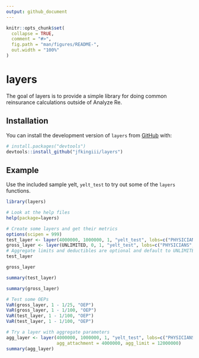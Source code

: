 ```yaml
---
output: github_document
---
```


<!-- README.md is generated from README.Rmd. Please edit that file -->

```r
knitr::opts_chunk$set(
  collapse = TRUE,
  comment = "#>",
  fig.path = "man/figures/README-",
  out.width = "100%"
)
```

# layers

<!-- badges: start -->
<!-- badges: end -->

The goal of layers is to provide a simple library for doing common reinsurance calculations outside of Analyze Re.

## Installation

You can install the development version of `layers` from [GitHub](https://github.com/) with:

``` r
# install.packages("devtools")
devtools::install_github("jfkingiii/layers")
```
## Example

Use the included sample yelt, `yelt_test` to try out some of the `layers` functions.

```r
library(layers)

# Look at the help files
help(package=layers)

# Create some layers and get their metrics
options(scipen = 999)
test_layer <- layer(4000000, 1000000, 1, "yelt_test", lobs=c("PHYSICIANS","CHC","MEDCHOICE"))
gross_layer <- layer(UNLIMITED, 0, 1, "yelt_test", lobs=c("PHYSICIANS","CHC","MEDCHOICE","HOSPITAL"))
# Aggregate limits and deductibles are optional and default to UNLIMITED and 0.
test_layer

gross_layer

summary(test_layer)

summary(gross_layer)

# Test some OEPs
VaR(gross_layer, 1 - 1/25, "OEP")
VaR(gross_layer, 1 - 1/100, "OEP")
VaR(test_layer, 1 - 1/100, "OEP")
VaR(test_layer, 1 - 1/100, "OEP")

# Try a layer with aggregate parameters
agg_layer <- layer(4000000, 1000000, 1, "yelt_test", lobs=c("PHYSICIANS","CHC","MEDCHOICE"),
                   agg_attachment = 4000000, agg_limit = 12000000)
summary(agg_layer)
```

